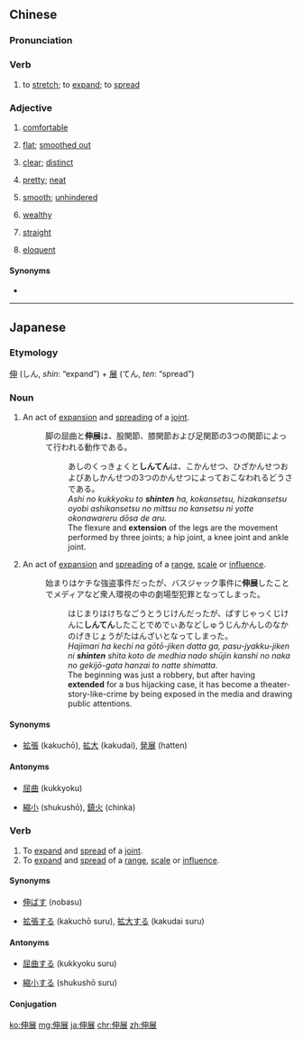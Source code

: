==Chinese==
{{zh-forms}}

===Pronunciation===
{{zh-pron
|m=shēnzhǎn
|m-s=cen1zan3
|c=san1 zin2
|h=pfs=chhûn-chán
|mn=qz,xm,zz:sin-tián/tw:chhun-tián
|cat=v,m:a
}}

===Verb===
{{zh-verb}}

# to [[stretch]]; to [[expand]]; to [[spread]]

===Adjective===
{{zh-adj}} {{tlb|zh|Southwestern Mandarin}}

# {{lb|zh|Sichuan}} [[comfortable]]
# {{lb|zh|Sichuan}} [[flat]]; [[smooth out|smoothed out]]
# {{lb|zh|Sichuan}} [[clear]]; [[distinct]]
# {{lb|zh|Sichuan|Dafang}} [[pretty]]; [[neat]]
# {{lb|zh|Sichuan}} [[smooth]]; [[unhindered]]
# {{lb|zh|Dafang}} [[wealthy]]
# {{lb|zh|Dafang}} [[straight]]
# {{lb|zh|Dafang}} [[eloquent]]

====Synonyms====
* {{zh-l|伸抖|cen1 tou3}}

----

==Japanese==
{{ja-kanjitab|しん|てん}}

===Etymology===
[[伸]] (しん, ''shin'': “expand”) + [[展]] (てん, ''ten'': “spread”)

===Noun===
{{ja-noun|しんてん}}

# An act of [[expansion]] and [[spreading]] of a [[joint]].
#: 脚の屈曲と'''伸展'''は、股関節、膝関節および足関節の3つの関節によって行われる動作である。
#:: あしのくっきょくと'''しんてん'''は、こかんせつ、ひざかんせつおよびあしかんせつの3つのかんせつによっておこなわれるどうさである。<!-- www.f-edu.fukui-u.ac.jp/~shimizu/flex.htm -->
#:: ''Ashi no kukkyoku to '''shinten''' ha, kokansetsu, hizakansetsu oyobi ashikansetsu no mittsu no kansetsu ni yotte okonawareru dōsa de aru.''
#:: The flexure and '''extension''' of the legs are the movement performed by three joints; a hip joint, a knee joint and ankle joint.
# An act of [[expansion]] and [[spreading]] of a [[range]], [[scale]] or [[influence]].
#: 始まりはケチな強盗事件だったが、バスジャック事件に'''伸展'''したことでメディアなど衆人環視の中の劇場型犯罪となってしまった。<!-- www.amnesty.or.jp/modules/wfsection/article.php?articleid=1059 -->
#:: はじまりはけちなごうとうじけんだったが、ぱすじゃっくじけんに'''しんてん'''したことでめでぃあなどしゅうじんかんしのなかのげきじょうがたはんざいとなってしまった。
#:: ''Hajimari ha kechi na gōtō-jiken datta ga, pasu-jyakku-jiken ni '''shinten''' shita koto de medhia nado shūjin kanshi no naka no gekijō-gata hanzai to natte shimatta.''
#:: The beginning was just a robbery, but after having '''extended''' for a bus hijacking case, it has become a theater-story-like-crime by being exposed in the media and drawing public attentions.

====Synonyms====
* {{sense|an act of expansion and spreading}} [[拡張]] (kakuchō), [[拡大]] (kakudai), [[発展]] (hatten)

====Antonyms====
* {{sense|an act of expansion and spreading of a joint}} [[屈曲]] (kukkyoku)
* {{sense|an act of expansion and spreading of a range, scale or influence}} [[縮小]] (shukushō), [[鎮火]] (chinka)

===Verb===
{{ja-verb-suru|しんてん}}

# To [[expand]] and [[spread]] of a [[joint]].
# To [[expand]] and [[spread]] of a [[range]], [[scale]] or [[influence]].

====Synonyms====
* {{sense|to expand and spread of a joint}} [[伸ばす]] (nobasu)
* {{sense|to expand and spread of a range, scale or influence}} [[拡張|拡張する]] (kakuchō suru), [[拡大|拡大する]] (kakudai suru)

====Antonyms====
* {{sense|to expand and spread of a joint}} [[屈曲|屈曲する]] (kukkyoku suru)
* {{sense|to expand and spread of a range, scale or influence}} [[縮小|縮小する]] (shukushō suru)

====Conjugation====
{{ja-suru|しんてん}}

[[ko:伸展]]
[[mg:伸展]]
[[ja:伸展]]
[[chr:伸展]]
[[zh:伸展]]